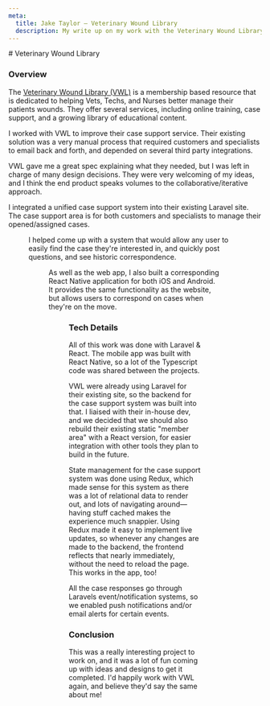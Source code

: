 ```yaml
---
meta:
  title: Jake Taylor — Veterinary Wound Library
  description: My write up on my work with the Veterinary Wound Library.
---
```




<div className="markdown">
# Veterinary Wound Library

### Overview

The [Veterinary Wound Library (VWL)](https://www.vetwoundlibrary.com)
is a membership based resource that is dedicated to helping Vets, Techs,
and Nurses better manage their patients wounds. They offer several services,
including online training, case support, and a growing library of educational content.

I worked with VWL to improve their case support service. Their existing
solution was a very manual process that required customers and specialists
to email back and forth, and depended on several third party integrations.

VWL gave me a great spec explaining what they needed, but I was left
in charge of many design decisions. They were very welcoming of my
ideas, and I think the end product speaks volumes to the
collaborative/iterative approach.

I integrated a unified case support system into their existing Laravel
site. The case support area is for both customers and specialists to
manage their opened/assigned cases.

<Figure
  src={indexImg}
  alt="Screenshot of VWL Case support dashboard."
  caption="Any data in screenshots is faked as the real system contains sensitive information."
/>

I helped come up with a system that would allow any user to easily
find the case they're interested in, and quickly post questions, and
see historic correspondence.

<Figure
  src={repliesImage}
  alt="Screenshot of an individual case within VWL."
  caption="Any data in screenshots is faked as the real system contains sensitive information."
/>

As well as the web app, I also built a corresponding React Native
application for both iOS and Android. It provides the same
functionality as the website, but allows users to correspond on cases
when they're on the move.

<Figure
  src={iosImage}
  alt="Screenshot of the VWL iOS app."
  caption="Any data in screenshots is faked as the real system contains sensitive information."
/>

### Tech Details

All of this work was done with Laravel &amp; React. The mobile app was
built with React Native, so a lot of the Typescript code was shared
between the projects.

VWL were already using Laravel for their existing site, so the backend
for the case support system was built into that. I liaised with their
in-house dev, and we decided that we should also rebuild their
existing static "member area" with a React version, for easier
integration with other tools they plan to build in the future.

State management for the case support system was done using Redux,
which made sense for this system as there was a lot of relational data
to render out, and lots of navigating around&mdash;having stuff cached
makes the experience much snappier. Using Redux made it easy to
implement live updates, so whenever any changes are made to the
backend, the frontend reflects that nearly immediately, without the
need to reload the page. This works in the app, too!

All the case responses go through Laravels event/notification systems,
so we enabled push notifications and/or email alerts for certain
events.

### Conclusion

This was a really interesting project to work on, and it was a lot of
fun coming up with ideas and designs to get it completed. I'd happily
work with VWL again, and believe they'd say the same about me!

</div>
